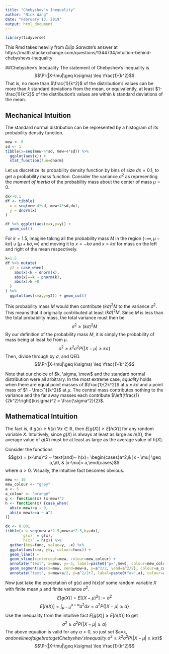 ```yaml
---
title: "Chebyshev's Inequality"
author: "Nick Wang"
date: "February 13, 2019"
output: html_document
---
```


```r
library(tidyverse)
```
This Rmd takes heavily from _Dilip Sarwate_'s answer at https://math.stackexchange.com/questions/1344734/intuition-behind-chebyshevs-inequality

##Chebyshev's Inequality
The statement of Chebyshev's inequality is
$$\Pr(|X-\mu|\geq k\sigma) \leq \frac{1}{k^2}$$
That is, no more than $\frac{1}{k^2}$ of the distribution's values can be more than $k$ standard deviations from the mean, or equivalently, at least $1-\frac{1}{k^2}$ of the distribution's values are within $k$ standard deviations of the mean.

## Mechanical Intuition
The standard normal distribution can be represented by a histogram of its probability density function.
```r
mew <- 0
sd <- 1
tibble(x=seq(mew-4*sd, mew+4*sd)) %>% 
  ggplot(aes(x)) +
  stat_function(fun=dnorm)
```

Let us discretize its probability density function by bins of size $dx=0.1$, to get a probability mass function. Consider the variance $\sigma^2$ as representing the _moment of inertia_ of the probability mass about the center of mass $\mu=0$.
```r
dx<-0.1
df <- tibble(
  x = seq(mew-4*sd, mew+4*sd,dx),
  y = dnorm(x)
)

df %>% ggplot(aes(x=x,y=y)) + 
  geom_col()
```

For $k=1.5$, imagine taking all the probability mass $M$ in the region $(-\infty, \mu-k\sigma] \cup [\mu+k\sigma, \infty)$ and moving it to $x=-k\sigma$ and $x=k\sigma$ for mass on the left and right of the mean respectively.
```r
k=1.5
df %>% mutate(
  y2 = case_when(
    abs(x)<k ~ dnorm(x),
    abs(x)==k ~ pnorm(k),
    abs(x)>k ~0
  )
) %>%
  ggplot(aes(x=x,y=y2)) + geom_col()
```

This probability mass $M$ would then contribute $(k\sigma)^2M$ to the variance $\sigma^2$. This means that it originally contributed at least $(k\sigma)^2M$. Since $M$ is less than the total probability mass, the total variance must then be 
$$\sigma^2 \geq (k\sigma)^2M$$
By our definition of the probability mass $M$, it is simply the probability of mass being at least $k\sigma$ from $\mu$.
$$\sigma^2 \geq k^2\sigma^2P\{|X-\mu|\geq k\sigma\}$$
Then, divide through by $\sigma$, and QED.
$$\Pr(|X-\mu|\geq k\sigma) \leq \frac{1}{k^2}$$

Note that our choice of $k, \sigma, \mew$ and the standard normal distribution were all arbitrary. In the most extreme case, _equality_ holds when there are equal point masses of $\frac{1}{2k^2}$ at
$\mu \pm k\sigma$ and a point mass of $1 - \frac{1}{k^2}$ at
$\mu$. The central mass contributes nothing to the variance and the far away masses each contribute $\left(\frac{1}{2k^2}\right)(k\sigma)^2 = \frac{\sigma^2}{2}$.

## Mathematical Intuition
The fact is, if $g(x) \geq h(x) ~\forall x \in \mathbb R$, then $E[g(X)] \geq E[h(X)]$ for any random variable $X$. Intuitively, since $g(X)$ is always at least as large as $h(X)$, the average value of $g(X)$ must be
at least as large as the average value of $h(X)$.

Consider the functions $$g(x) = (x-\mu)^2 ~ \text{and}~ 
h(x)= \begin{cases}a^2,& |x - \mu| \geq a,\\0, & |x-\mu|< a,\end{cases}$$
where $a > 0$. Visually, the intuitive fact becomes obvious.

```r
mew <- 10
mew_colour <- "grey"
a <- 5
a_colour <- "orange"
g <- function(x) (x-mew)^2
h <- function(x) {case_when(
  abs(x-mew)<a ~ 0,
  abs(x-mew)>=a ~ a^2
)}

dx <- 0.001
tibble(x = seq(mew-a*2.5,mew+a*2.5,by=dx),
       `g(x)` = g(x),
       `h(x)` = h(x)) %>%
  gather(key=func, value=y, -x) %>%
  ggplot(aes(x=x, y=y, colour=func)) +
  geom_line() +
  geom_vline(xintercept=mew, colour=mew_colour) +
  annotate("text", x=mew, y=-5, label=paste0("μ=",mew), colour=mew_colour, angle=0) +
  geom_segment(aes(x=mew, xend=mew+a, y=a^2/2, yend=a^2/2), colour=a_colour, arrow=arrow(length=unit(0.15, "inches"), ends="both")) +
  annotate("text", x=mew+a/2, y=a^2/2+7, label=paste0("a=",a), colour=a_colour)
```

Now just take the expectation of $g(x)$ and $h(x)$of some random variable $X$ with finite mean $\mu$ and finite variance $\sigma^2$.
$$E[g(X)] = E[(X-\mu)^2] := \sigma^2$$
$$E[h(X)] = \int_{\mu-a}^{\mu+a}a^2dx=a^2P\{|X-\mu|\geq a\} $$
Use the inequality from the intuitive fact $E[g(X)] \geq E[h(X)]$ to get 
$$\sigma^2 \geq a^2P\{|X-\mu|\geq a\}$$
The above equation is valid for any $a \gt 0$, so just set $a=k\sigma $, and one line of algebra to get Chebyshev's Inequality.
$$\sigma^2 \geq k^2\sigma^2P\{|X-\mu|\geq k\sigma\}$$
$$\Pr(|X-\mu|\geq k\sigma) \leq \frac{1}{k^2}$$